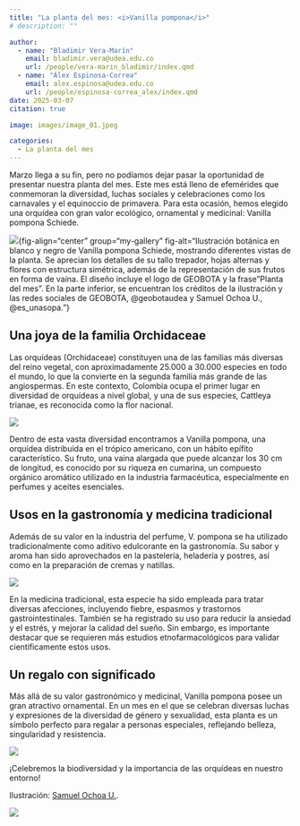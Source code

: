 ```yaml
---
title: "La planta del mes: <i>Vanilla pompona</i>"
# description: ""

author: 
  - name: "Bladimir Vera-Marín"
    email: bladimir.vera@udea.edu.co
    url: /people/vera-marin_bladimir/index.qmd
  - name: "Álex Espinosa-Correa"
    email: alex.espinosa@udea.edu.co
    url: /people/espinosa-correa_alex/index.qmd
date: 2025-03-07
citation: true

image: images/image_01.jpeg

categories:
  - La planta del mes
---
```


<meta name="fediverse:creator" content="@alexespinosaco@mstdn.social">

Marzo llega a su fin, pero no podíamos dejar pasar la oportunidad de presentar nuestra planta del mes. Este mes está lleno de efemérides que conmemoran la diversidad, luchas sociales y celebraciones como los carnavales y el equinoccio de primavera. Para esta ocasión, hemos elegido una orquídea con gran valor ecológico, ornamental y medicinal: Vanilla pompona Schiede.

![](images/image_01.jpeg){fig-align="center" group="my-gallery" fig-alt="Ilustración botánica en blanco y negro de Vanilla pompona Schiede, mostrando diferentes vistas de la planta. Se aprecian los detalles de su tallo trepador, hojas alternas y flores con estructura simétrica, además de la representación de sus frutos en forma de vaina. El diseño incluye el logo de GEOBOTA y la frase "Planta del mes". En la parte inferior, se encuentran los créditos de la ilustración y las redes sociales de GEOBOTA, @geobotaudea y Samuel Ochoa U., @es_unasopa."}

## Una joya de la familia Orchidaceae

Las orquídeas (Orchidaceae) constituyen una de las familias más diversas del reino vegetal, con aproximadamente 25.000 a 30.000 especies en todo el mundo, lo que la convierte en la segunda familia más grande de las angiospermas. En este contexto, Colombia ocupa el primer lugar en diversidad de orquídeas a nivel global, y una de sus especies, Cattleya trianae, es reconocida como la flor nacional.

![](images/image_02.jpeg){fig-align="center" group="my-gallery" fig-alt="Ilustración científica de Vanilla pompona Schiede, destacando la estructura de su tallo y la forma de sus hojas. En la parte inferior, se encuentran los créditos de la ilustración y las redes sociales de GEOBOTA, @geobotaudea y Samuel Ochoa U., @es_unasopa."}

Dentro de esta vasta diversidad encontramos a Vanilla pompona, una orquídea distribuida en el trópico americano, con un hábito epífito característico. Su fruto, una vaina alargada que puede alcanzar los 30 cm de longitud, es conocido por su riqueza en cumarina, un compuesto orgánico aromático utilizado en la industria farmacéutica, especialmente en perfumes y aceites esenciales.

## Usos en la gastronomía y medicina tradicional

Además de su valor en la industria del perfume, V. pompona se ha utilizado tradicionalmente como aditivo edulcorante en la gastronomía. Su sabor y aroma han sido aprovechados en la pastelería, heladería y postres, así como en la preparación de cremas y natillas.

![](images/image_03.jpeg){fig-align="center" group="my-gallery" fig-alt="Ilustración científica de flores de la planta Vanilla pompona Schiede. En la parte inferior, se encuentran los créditos de la ilustración y las redes sociales de GEOBOTA, @geobotaudea y Samuel Ochoa U., @es_unasopa.
"}

En la medicina tradicional, esta especie ha sido empleada para tratar diversas afecciones, incluyendo fiebre, espasmos y trastornos gastrointestinales. También se ha registrado su uso para reducir la ansiedad y el estrés, y mejorar la calidad del sueño. Sin embargo, es importante destacar que se requieren más estudios etnofarmacológicos para validar científicamente estos usos.

## Un regalo con significado

Más allá de su valor gastronómico y medicinal, Vanilla pompona posee un gran atractivo ornamental. En un mes en el que se celebran diversas luchas y expresiones de la diversidad de género y sexualidad, esta planta es un símbolo perfecto para regalar a personas especiales, reflejando belleza, singularidad y resistencia.

![](images/image_04.jpeg){fig-align="center" group="my-gallery" fig-alt="Ilustración científica de la inflorescencia de la planta Vanilla pompona Schiede. En la parte inferior, se encuentran los créditos de la ilustración y las redes sociales de GEOBOTA, @geobotaudea y Samuel Ochoa U., @es_unasopa."}

¡Celebremos la biodiversidad y la importancia de las orquídeas en nuestro entorno!

Ilustración: [Samuel Ochoa U.](https://www.instagram.com/es_unasopa/).

![](images/image_05.jpeg){fig-align="center" group="my-gallery" fig-alt="Ilustración científica del fruto de la planta Vanilla pompona Schiede. En la parte inferior, se encuentran los créditos de la ilustración y las redes sociales de GEOBOTA, @geobotaudea y Samuel Ochoa U., @es_unasopa."}
